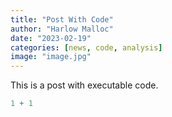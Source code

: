 ```yaml
---
title: "Post With Code"
author: "Harlow Malloc"
date: "2023-02-19"
categories: [news, code, analysis]
image: "image.jpg"
---
```


This is a post with executable code.

```r
1 + 1
```
